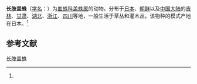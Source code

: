 {{Speciesbox
| name = 长肢盖蛛
| status = 
| status_system = 
| image = アシナガサラグモ (15297408205).jpg
| genus = Neriene
| species = longipedella
| authority = (Boes. et Str., 1906)<ref name='id13325'>{{cite web| url =http://www.bioinfo.cn/db05/BjdwSpecies.php?action=view&id=13325| title =长肢盖蛛| work =《中国动物物种编目数据库》| publisher =中国科学院微生物研究所| author =中国科学院动物研究所| accessdate =2009-04-28| deadurl =yes| archiveurl =https://web.archive.org/web/20160305044001/http://www.bioinfo.cn/db05/BjdwSpecies.php?action=view&id=13325| archivedate =2016-03-05}}</ref>
}}

'''长肢盖蛛'''（[[学名|学名]]：{{lang|la|''Neriene longipedella''}}）为[[皿蛛科|皿蛛科]][[盖蛛属|盖蛛属]]的动物。分布于[[日本|日本]]、[[朝鲜|朝鲜]]以及[[中国大陆|中国大陆]]的[[吉林|吉林]]、[[甘肃|甘肃]]、[[湖北|湖北]]、[[浙江|浙江]]、[[四川|四川]]等地，一般生活于草丛和灌木丛。该物种的模式产地在日本。<ref name='id13325'/>

== 参考文献 ==
{{reflist}}

{{Wikispecies|Neriene longipedella}}
{{Taxonbar|from=Q1909505}}

[[Category:盖蛛属|长肢盖蛛]]


{{蜘蛛小作品}}